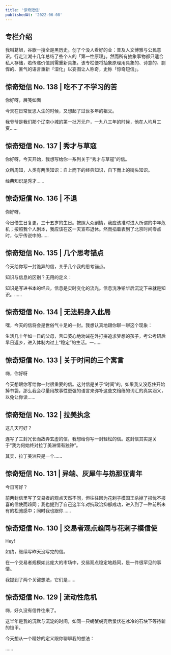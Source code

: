 ```yaml
---
title: '惊奇短信'
publishedAt: '2022-06-08'
---
```


## 专栏介绍

我叫葛旭，谷歌一搜全是黑历史。创了个没人看好的业：普及人文博雅与公民意识。行走江湖十几年总结了些个人的「第一性原理」。然而所有抽象事物都只适合私人存储，若传递价值则需重新具象。该专栏便将抽象原理用具象的、诗意的、剽悍的、匪气的语言重新「湿化」以妄图让人称奇，史称「惊奇短信」。

## 惊奇短信 No. 138 | 吃不了不学习的苦
你好呀，展笺如面

今天在日常反思人生的时候，又想起了过世多年的祖父。

我爷爷是我们那个辽南小城的第一批万元户，一九八三年的时候，他在人均月工资......

## 惊奇短信 No. 137 | 秀才与草寇
你好呀，今天开始，我想写给你一系列关于“秀才与草寇”的信。

众所周知，人类有两类知识：自上而下的经典知识，自下而上的街头知识。

经典知识是秀才......

## 惊奇短信 No. 136 | 不退
你好呀，

今日借生日复更，三十五岁的生日。按照大众剧情，我应该准时进入所谓的中年危机；按照我个人剧本，我应该在这一天宣布退休。然而掐着表到了北京时间零点时，似乎传说中的......

## 惊奇短信 No. 135 | 几个思考锚点
今天给你写一封诡异的信，关乎几个我的思考锚点。

知识与信息的区别？无用的定义：

知识是写进书本的经典，信息是实时变化的流光。信息洗净铅华后沉淀下来就是知识。......

## 惊奇短信 No. 134 | 无法躬身入此局
嘿，今天的信将会是世俗气十足的一封。我想认真地跟你聊一聊这个现象：

生活几十年如一日的父母，苦口婆心地劝诫在外打拼追求梦想的孩子，考公考研后早日返乡，进入体制内过上“稳定”的生活。一......

## 惊奇短信 No. 133 | 关于时间的三个寓言
嗨，你好呀

今天想跟你写给你一封很重要的信。这封信是关于“时间”的。如果我又没忍住开始掉书袋，那么我会尽量用故事性更强的语言来弥补这些文绉绉的词汇的真实涵义，以免让你读......

## 惊奇短信 No. 132 | 拉美执念
这几天可好？

连写了三封冗长而故弄玄虚的信，我想给你写一封轻松的信。这封信其实是关于“我为何始终对拉丁美洲情有独钟”。

其实，拉丁美洲只是一个......

## 惊奇短信 No. 131 | 异端、灰犀牛与热那亚青年
今日可好？

前两封信里写了交易者的观点天然不同，但往往因为花剌子模国王杀掉了报忧不报喜的信使而趋同；我也提到了自己这半年对抗政治抑郁成功，进入到了一种前所未有的松弛感中；同时我也跟你......

## 惊奇短信 No. 130 | 交易者观点趋同与花剌子模信使
Hey!

如约，继续写昨天没写完的信。

在一个交易者规模如此庞大的市场中，交易观点稳定地趋同，是一件很罕见的事情。

我提到了两个关键想法，它们是......

## 惊奇短信 No. 129 | 流动性危机
嗨，好久没有信件往来了。

这半年是我的沉默与沉淀的时间，如同一只螃蟹蜕壳后蛰伏在冰冷的石块下等待新的铠甲。

今天想从一个精妙的定义跟你聊聊我的想法：

......